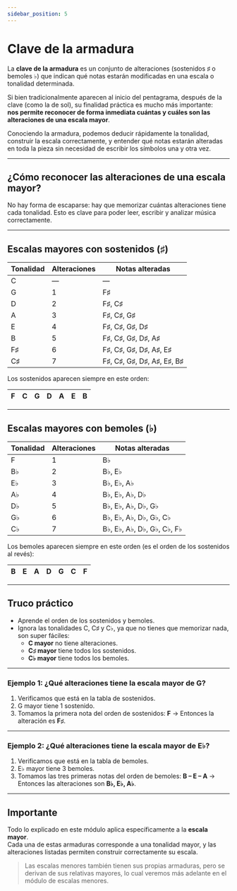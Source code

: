 ```yaml
---
sidebar_position: 5
---
```



# Clave de la armadura

La **clave de la armadura** es un conjunto de alteraciones (sostenidos ♯ o bemoles ♭) que indican qué notas estarán modificadas en una escala o tonalidad determinada.

Si bien tradicionalmente aparecen al inicio del pentagrama, después de la clave (como la de sol), su finalidad práctica es mucho más importante:  
**nos permite reconocer de forma inmediata cuántas y cuáles son las alteraciones de una escala mayor**.

Conociendo la armadura, podemos deducir rápidamente la tonalidad, construir la escala correctamente, y entender qué notas estarán alteradas en toda la pieza sin necesidad de escribir los símbolos una y otra vez.

---

## ¿Cómo reconocer las alteraciones de una escala mayor?

No hay forma de escaparse: hay que memorizar cuántas alteraciones tiene cada tonalidad. Esto es clave para poder leer, escribir y analizar música correctamente.

---

## Escalas mayores con sostenidos (♯)

| Tonalidad | Alteraciones | Notas alteradas            |
| --------- | ------------ | -------------------------- |
| C         | —            | —                          |
| G         | 1            | F♯                         |
| D         | 2            | F♯, C♯                     |
| A         | 3            | F♯, C♯, G♯                 |
| E         | 4            | F♯, C♯, G♯, D♯             |
| B         | 5            | F♯, C♯, G♯, D♯, A♯         |
| F♯        | 6            | F♯, C♯, G♯, D♯, A♯, E♯     |
| C♯        | 7            | F♯, C♯, G♯, D♯, A♯, E♯, B♯ |

Los sostenidos aparecen siempre en este orden:

| F   | C   | G   | D   | A   | E   | B   |
| --- | --- | --- | --- | --- | --- | --- |

---

## Escalas mayores con bemoles (♭)

| Tonalidad | Alteraciones | Notas alteradas            |
| --------- | ------------ | -------------------------- |
| F         | 1            | B♭                         |
| B♭        | 2            | B♭, E♭                     |
| E♭        | 3            | B♭, E♭, A♭                 |
| A♭        | 4            | B♭, E♭, A♭, D♭             |
| D♭        | 5            | B♭, E♭, A♭, D♭, G♭         |
| G♭        | 6            | B♭, E♭, A♭, D♭, G♭, C♭     |
| C♭        | 7            | B♭, E♭, A♭, D♭, G♭, C♭, F♭ |

Los bemoles aparecen siempre en este orden (es el orden de los sostenidos al revés):

| B   | E   | A   | D   | G   | C   | F   |
| --- | --- | --- | --- | --- | --- | --- |

---

## Truco práctico

- Aprende el orden de los sostenidos y bemoles.
- Ignora las tonalidades C, C♯ y C♭, ya que no tienes que memorizar nada, son super fáciles:
  - **C mayor** no tiene alteraciones.
  - **C♯ mayor** tiene todos los sostenidos.
  - **C♭ mayor** tiene todos los bemoles.

---

### Ejemplo 1: ¿Qué alteraciones tiene la escala mayor de G?

1. Verificamos que está en la tabla de sostenidos.
2. G mayor tiene 1 sostenido.
3. Tomamos la primera nota del orden de sostenidos: **F** → Entonces la alteración es **F♯**.

---

### Ejemplo 2: ¿Qué alteraciones tiene la escala mayor de E♭?

1. Verificamos que está en la tabla de bemoles.
2. E♭ mayor tiene 3 bemoles.
3. Tomamos las tres primeras notas del orden de bemoles: **B – E – A** → Entonces las alteraciones son **B♭, E♭, A♭**.

---

## Importante

Todo lo explicado en este módulo aplica específicamente a la **escala mayor**.  
Cada una de estas armaduras corresponde a una tonalidad mayor, y las alteraciones listadas permiten construir correctamente su escala.

> Las escalas menores también tienen sus propias armaduras, pero se derivan de sus relativas mayores, lo cual veremos más adelante en el módulo de escalas menores.

<DonateButton />
